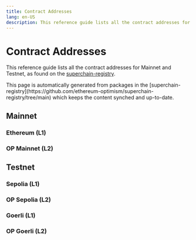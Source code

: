 ```yaml
---
title: Contract Addresses
lang: en-US
description: This reference guide lists all the contract addresses for Mainnet and Testnet.
---
```



# Contract Addresses

This reference guide lists all the contract addresses for Mainnet and Testnet, as found on the [superchain-registry](https://github.com/ethereum-optimism/superchain-registry/tree/main). 

<Callout>
This page is automatically generated from packages in the [superchain-registry](https://github.com/ethereum-optimism/superchain-registry/tree/main) which keeps the content synched and up-to-date.
</Callout>

## Mainnet

### Ethereum (L1)

<L1ContractTable chain="10" explorer="1" />

### OP Mainnet (L2)

<L2ContractTable chain="10" />

## Testnet

### Sepolia (L1)

<L1ContractTable chain="11155420" explorer="11155111" />

### OP Sepolia (L2)

<L2ContractTable chain="11155420" />

### Goerli (L1)

<L1ContractTable chain="420" explorer="5" />

### OP Goerli (L2)

<L2ContractTable chain="420" />

